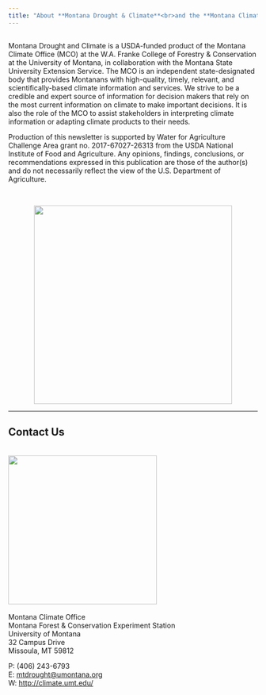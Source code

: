 ```yaml
---
title: "About **Montana Drought & Climate**<br>and the **Montana Climate Office**"
---
```


## {-}
Montana Drought and Climate is a USDA-funded product of the Montana Climate Office (MCO) at the W.A. Franke College of Forestry & Conservation at the University of Montana, in collaboration with the Montana State University Extension Service. The MCO is an independent state-designated body that provides Montanans with high-quality, timely, relevant, and scientifically-based climate information and services. We strive to be a credible and expert source of information for decision makers that rely on the most current information on climate to make important decisions. It is also the role of the MCO to assist stakeholders in interpreting climate information or adapting climate products to their needs.

Production of this newsletter is supported by Water for Agriculture Challenge Area grant no. 2017-67027-26313 from the USDA National Institute of Food and Agriculture. Any opinions, findings, conclusions, or recommendations expressed in this publication are those of the author(s) and do not necessarily reflect the view of the U.S. Department of Agriculture.

<br>
<div style="text-align: center;">
![](./img/NIFA_logo.jpg){style="width:400px;"}
</div>


-----

## Contact Us {-}

<br>
![](./img/MCO_logo.svg){style="width:300px;"}
<br>
<br>
Montana Climate Office<br>
Montana Forest & Conservation Experiment Station<br>
University of Montana<br>
32 Campus Drive<br>
Missoula, MT 59812<br>

P: (406) 243-6793<br>
E: [mtdrought@umontana.org](mailto:mtdrought@umontana.org)<br>
W: [http://climate.umt.edu/](http://climate.umt.edu/)
